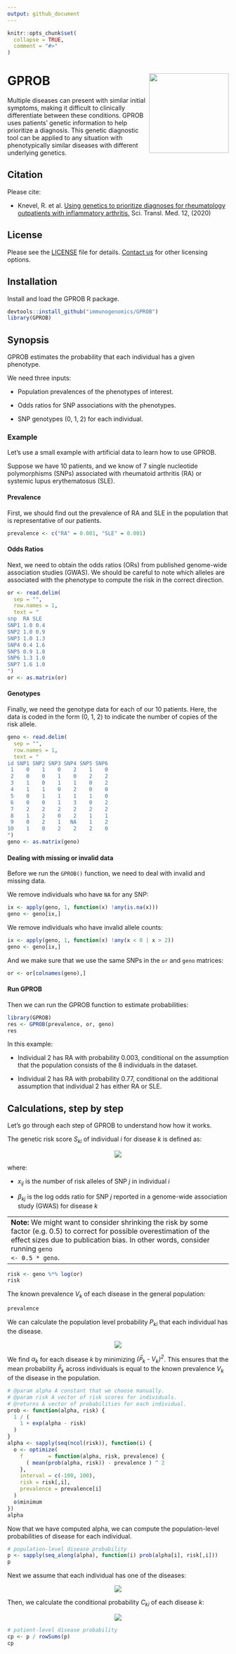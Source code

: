 ```yaml
---
output: github_document
---
```


```r
knitr::opts_chunk$set(
  collapse = TRUE,
  comment = "#>"
)
```

# GPROB <img src="man/figures/gprob.svg" width="181px" align="right" />

Multiple diseases can present with similar initial symptoms, making it
difficult to clinically differentiate between these conditions. GPROB uses
patients' genetic information to help prioritize a diagnosis. This genetic
diagnostic tool can be applied to any situation with phenotypically similar
diseases with different underlying genetics.


## Citation

Please cite:

- Knevel, R. et al. [Using genetics to prioritize diagnoses for rheumatology
  outpatients with inflammatory arthritis.][1] Sci. Transl. Med. 12, (2020)

[1]: http://dx.doi.org/10.1126/scitranslmed.aay1548


## License

Please see the [LICENSE] file for details. [Contact us] for other licensing
options.

[LICENSE]: LICENSE
[Contact us]: mailto:soumya@broadinstitute.org


## Installation

Install and load the GPROB R package.

```r
devtools::install_github("immunogenomics/GPROB")
library(GPROB)
```

## Synopsis

GPROB estimates the probability that each individual has a given phenotype.

We need three inputs:

- Population prevalences of the phenotypes of interest.

- Odds ratios for SNP associations with the phenotypes.

- SNP genotypes (0, 1, 2) for each individual.

### Example

Let's use a small example with artificial data to learn how to use GPROB.

Suppose we have 10 patients, and we know of 7 single nucleotide polymorphisms
(SNPs) associated with rheumatoid arthritis (RA) or systemic lupus
erythematosus (SLE).

#### Prevalence

First, we should find out the prevalence of RA and SLE in the population that
is representative of our patients.

```r
prevalence <- c("RA" = 0.001, "SLE" = 0.001)
```

#### Odds Ratios

Next, we need to obtain the odds ratios (ORs) from published genome-wide
association studies (GWAS). We should be careful to note which alleles are
associated with the phenotype to compute the risk in the correct direction.

```r
or <- read.delim(
  sep = "",
  row.names = 1,
  text = "
snp  RA SLE
SNP1 1.0 0.4
SNP2 1.0 0.9
SNP3 1.0 1.3
SNP4 0.4 1.6
SNP5 0.9 1.0
SNP6 1.3 1.0
SNP7 1.6 1.0
")
or <- as.matrix(or)
```

#### Genotypes

Finally, we need the genotype data for each of our 10 patients. Here, the data
is coded in the form (0, 1, 2) to indicate the number of copies of the risk
allele.

```r
geno <- read.delim(
  sep = "",
  row.names = 1,
  text = "
id SNP1 SNP2 SNP3 SNP4 SNP5 SNP6
 1    0    1    0    2    1    0
 2    0    0    1    0    2    2
 3    1    0    1    1    0    2
 4    1    1    0    2    0    0
 5    0    1    1    1    1    0
 6    0    0    1    3    0    2
 7    2    2    2    2    2    2
 8    1    2    0    2    1    1
 9    0    2    1   NA    1    2
10    1    0    2    2    2    0
")
geno <- as.matrix(geno)
```

#### Dealing with missing or invalid data

Before we run the `GPROB()` function, we need to deal with invalid and missing
data.

We remove individuals who have `NA` for any SNP:

```r
ix <- apply(geno, 1, function(x) !any(is.na(x)))
geno <- geno[ix,]
```

We remove individuals who have invalid allele counts:

```r
ix <- apply(geno, 1, function(x) !any(x < 0 | x > 2))
geno <- geno[ix,]
```

And we make sure that we use the same SNPs in the `or` and `geno` matrices:

```r
or <- or[colnames(geno),]
```

#### Run GPROB

Then we can run the GPROB function to estimate probabilities:

```r
library(GPROB)
res <- GPROB(prevalence, or, geno)
res
```

In this example:

- Individual 2 has RA with probability 0.003, conditional on the assumption
  that the population consists of the 8 individuals in the dataset.

- Individual 2 has RA with probability 0.77, conditional on the additional
  assumption that individual 2 has either RA or SLE.

## Calculations, step by step

Let's go through each step of GPROB to understand how how it works.

The genetic risk score <i>S<sub>ki</sub></i> of individual *i* for disease *k* is defined as:

<p align="center">
<img src="https://latex.codecogs.com/svg.latex?\Large&space;S_{ki}=\sum_{j}{\beta_{kj}x_{ij}}"/>
</p>

where:

- <i>x<sub>ij</sub></i> is the number of risk alleles of SNP *j* in individual *i*

- <i>β<sub>kj</sub></i> is the log odds ratio for SNP *j* reported in a genome-wide
  association study (GWAS) for disease *k*

<table><tr><td>
<b>Note:</b> We might want to consider shrinking the risk by some factor (e.g.
0.5) to correct for possible overestimation of the effect sizes due to
publication bias. In other words, consider running <code>geno <- 0.5 *
geno</code>.
</td></tr></table>

```r
risk <- geno %*% log(or)
risk
```

The known prevalence <i>V<sub>k</sub></i> of each disease in the general population:

```r
prevalence
```

We can calculate the population level probability <i>P<sub>ki</sub></i> that each individual
has the disease.

<p align="center">
<img src="https://latex.codecogs.com/svg.latex?\Large&space;P_{ki}=\frac{1}{1+\exp{(S_{ki}-\alpha_k)}}"/>
</p>

We find <i>α<sub>k</sub></i> for each disease *k* by minimizing
<i>(P&#773;<sub>k</sub> - V<sub>k</sub>)<sup>2</sup></i>. This ensures that the
mean probability <i>P&#773;<sub>k</sub></i> across individuals is equal to the
known prevalence <i>V<sub>k</sub></i> of the disease in the population.

```r
# @param alpha A constant that we choose manually.
# @param risk A vector of risk scores for individuals.
# @returns A vector of probabilities for each individual.
prob <- function(alpha, risk) {
  1 / (
    1 + exp(alpha - risk)
  )
}
alpha <- sapply(seq(ncol(risk)), function(i) {
  o <- optimize(
    f        = function(alpha, risk, prevalence) {
      ( mean(prob(alpha, risk)) - prevalence ) ^ 2
    },
    interval = c(-100, 100),
    risk = risk[,i],
    prevalence = prevalence[i]
  )
  o$minimum
})
alpha
```

Now that we have computed alpha, we can compute the population-level
probabilities of disease for each individual.

```r
# population-level disease probability
p <- sapply(seq_along(alpha), function(i) prob(alpha[i], risk[,i]))
p
```

Next we assume that each individual has one of the diseases:

<p align="center">
<img src="https://latex.codecogs.com/svg.latex?\Large&space;\text{Pr}(Y_k=1|(\textstyle\sum_k{Y_k})=1)"/>
</p>

Then, we calculate the conditional probability <i>C<sub>ki</sub></i> of each
disease *k*: 

<p align="center">
<img src="https://latex.codecogs.com/svg.latex?\Large&space;C_{ki}=\frac{P_{ki}}{\sum_k{P_{ki}}}"/>
</p>

```r
# patient-level disease probability
cp <- p / rowSums(p)
cp
```

